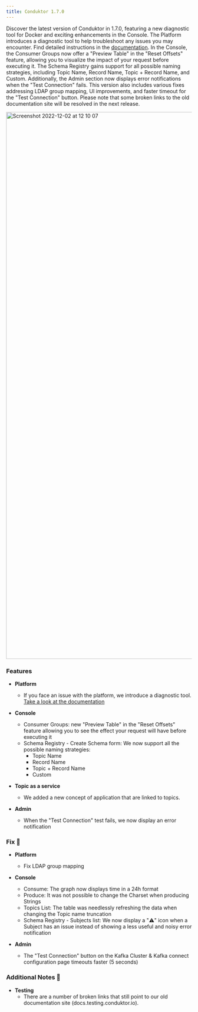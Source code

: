 ```yaml
---
title: Conduktor 1.7.0
---
```



Discover the latest version of Conduktor in 1.7.0, featuring a new diagnostic tool for Docker and exciting enhancements in the Console. The Platform introduces a diagnostic tool to help troubleshoot any issues you may encounter. Find detailed instructions in the [documentation](https://docs.conduktor.io/platform/get-started/troubleshooting/debugging/). In the Console, the Consumer Groups now offer a "Preview Table" in the "Reset Offsets" feature, allowing you to visualize the impact of your request before executing it. The Schema Registry gains support for all possible naming strategies, including Topic Name, Record Name, Topic + Record Name, and Custom. Additionally, the Admin section now displays error notifications when the "Test Connection" fails. This version also includes various fixes addressing LDAP group mapping, UI improvements, and faster timeout for the "Test Connection" button. Please note that some broken links to the old documentation site will be resolved in the next release.

<img width="1483" alt="Screenshot 2022-12-02 at 12 10 07" src="https://user-images.githubusercontent.com/2573301/205290024-d86a131f-810f-42cc-968b-8ffbf7494189.png" />

### Features

- **Platform**

  - If you face an issue with the platform, we introduce a diagnostic tool. [Take a look at the documentation](https://docs.conduktor.io/platform/get-started/troubleshooting/debugging/)

- **Console**

  - Consumer Groups: new "Preview Table" in the "Reset Offsets" feature allowing you to see the effect your request will have before executing it
  - Schema Registry - Create Schema form: We now support all the possible naming strategies:
    - Topic Name
    - Record Name
    - Topic + Record Name
    - Custom

- **Topic as a service**

  - We added a new concept of application that are linked to topics.

- **Admin**
  - When the "Test Connection" test fails, we now display an error notification

### Fix 🔨

- **Platform**

  - Fix LDAP group mapping

- **Console**

  - Consume: The graph now displays time in a 24h format
  - Produce: It was not possible to change the Charset when producing Strings
  - Topics List: The table was needlessly refreshing the data when changing the Topic name truncation
  - Schema Registry - Subjects list: We now display a "⚠️" icon when a Subject has an issue instead of showing a less useful and noisy error notification

- **Admin**
  - The "Test Connection" button on the Kafka Cluster & Kafka connect configuration page timeouts faster (5 seconds)

### Additional Notes 📝

- **Testing**
  - There are a number of broken links that still point to our old documentation site (docs.testing.conduktor.io). 
